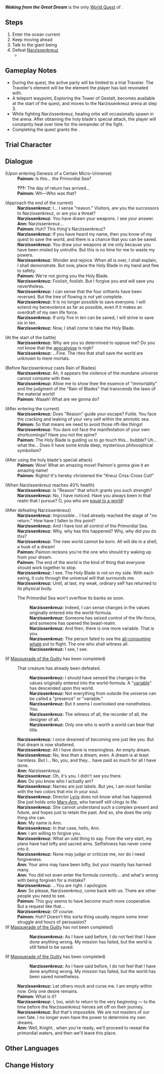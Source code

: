 {{Quest Infobox
|title         = Waking from the Great Dream
|id            = 74165
|image         = World Quest Waking from the Great Dream.png
|type          = World
|group         = 
|chapter       = In the Wake of Narcissus
|actNum        = III
|act           = Waking from the Great Dream
|characters    = Ann; Narzissenkreuz; Paimon; Traveler
|startLocation = [[Genesis of a Certain Micro-Universe]], [[Fontaine]]
|region        = Fontaine
|area          = Morte Region
|subarea       = Genesis of a Certain Micro-Universe
|prev          = Savior's Wake (Quest)
|next          = Rowboat's Wake (Quest)
|rewards       = Adventure EXP*200;Primogem*30;Mora*35,000
|otherRewards  = 
}}
'''''Waking from the Great Dream''''' is the only [[World Quest]] of {{Quest|Waking from the Great Dream|showType=0}}.

==Steps==
# Enter the ocean current
# Keep moving ahead
# Talk to the giant being
# Defeat [[Narzissenkreuz]]
#* {{Enemy|Hydro Tulpa|link=Narzissenkreuz (Enemy)|text=Narzissenkreuz &mdash; Incomplete Order of the New Cosmos}}

==Gameplay Notes==
* During the quest, the active party will be limited to a trial Traveler. The Traveler's element will be the element the player has last resonated with.
* A teleport waypoint, Exploring the Tower of Gestalt, becomes available at the start of the quest, and moves to the Narzissenkreuz arena at step 3.
* While fighting Narzissenkreuz, healing orbs will occasionally spawn in the arena. After obtaining the holy blade's special attack, the player will constantly heal over time for the remainder of the fight.
* Completing the quest grants the {{Achievement|An Immortal Emperor in a Mundane Universe}}.

==Trial Character==
{{Trial Character
|wl                      = 8
|character_name          = Traveler

<!-- WL 8 Stats-->
|character_level8        = 80
|constellation8          = 0
|weapon_name8            = Sword of Narzissenkreuz (Quest)
|weapon_level8           = 80
|refinement8             = 1
|artifact_flower8        = Gladiator's Nostalgia
|artifact_feather8       = Gladiator's Destiny
|artifact_sands8         = Gladiator's Longing
|artifact_goblet8        = Gladiator's Intoxication
|artifact_circlet8       = Gladiator's Triumphus
|artifact_level8         = 20
|set1_8                  = Gladiator's Finale
|set1_piece_bonus_8      = 4
|normal_attack_talent8   = 8
|elemental_skill_talent8 = 8
|elemental_burst_talent8 = 8
|hp8                     = 25,883
|atk8                    = 2,420
|def8                    = 889
|em8                     = 0
|crit_rate8              = 5.0%
|crit_dmg8               = 50.0%
|er8                     = 100.0%
}}

==Dialogue==
{{Quest Description|In the [[Primordial Sea]], face Narzissenkreuz's dream of salvation.}}
{{Dialogue Start}}
;(Upon entering Genesis of a Certain Micro-Universe)
:'''Paimon:''' Is this... the Primordial Sea?

:'''???:''' The day of return has arrived...
:'''Paimon:''' Wh&mdash;Who was that?

;(Approach the end of the current)
:'''Narzissenkreuz:''' I... I sense "reason." Visitors, are you the successors to Narzissenkreuz, or are you a threat?
:'''Narzissenkreuz:''' You have drawn your weapons. I see your answer.
:'''Ann:''' Narzissenkreuz...
:'''Paimon:''' Huh? This thing's Narzissenkreuz?
:'''Narzissenkreuz:''' If you have heard my name, then you know of my quest to save the world, and there is a chance that you can be saved.
:'''Narzissenkreuz:''' You draw your weapons at me only because you have been misled by untruths. But this is no time for me to waste my powers.
:'''Narzissenkreuz:''' Wonder and rejoice. When all is over, I shall explain, I shall demonstrate. But now, place the Holy Blade in my hand and flee to safety.
:'''Paimon:''' We're not giving you the Holy Blade.
:'''Narzissenkreuz:''' Foolish, foolish. But I forgive you and will save you nevertheless.
:'''Narzissenkreuz:''' I can sense that the four orthants have been reversed. But the tree of flowing is not yet complete.
:'''Narzissenkreuz:''' It is no longer possible to save everyone. I will extend my benevolence as far as possible, even if it makes an overdraft of my own life force.
:'''Narzissenkreuz:''' If only five in ten can be saved, I will strive to save six in ten.
:'''Narzissenkreuz:''' Now, I shall come to take the Holy Blade.

;(At the start of the battle)
:'''Narzissenkreuz:''' Why are you so determined to oppose me? Do you not know that the [[Prophecy of Fontaine|apocalypse]] is nigh?
:'''Narzissenkreuz:''' ...Fine. The rites that shall save the world are unknown to mere mortals.

;(Before Narzissenkreuz casts Rain of Blades)
:'''Narzissenkreuz:''' Ah, it appears the violence of the mundane universe cannot compete with thee.
:'''Narzissenkreuz:''' Allow me to show thee the essence of "immortality" and the judgment of the "Rain of Blades" that transcends the laws of the material world!
:'''Paimon:''' Waaah! What are we gonna do?

;(After entering the current)
:'''Narzissenkreuz:''' Does "Reason" guide your escape? Futile. You face the cracking and leaking of your very self within the amniotic sea.
:'''Paimon:''' So that means we need to avoid those rift-like things!
:'''Narzissenkreuz:''' You dare not face the manifestation of your own shortcomings? Have you not the spine?
:'''Paimon:''' The Holy Blade is guiding us to go touch this... bubble? Uh... what the... Does it have some kinda deep, mysterious philosophical symbolism?

;(After using the holy blade's special attack)
:'''Paimon:''' Wow! What an amazing move! Paimon's gonna give it an amazing name!
:'''Paimon:''' Righto! It's hereby christened the "Kreuz Criss-Cross Cut!"

;(When Narzissenkreuz reaches 40% health)
:'''Narzissenkreuz:''' Is "Reason" that which grants you such strength?
:'''Narzissenkreuz:''' No, I have noticed. Have you always been in that realm that I pursue? O, you who are [[Descender|equal to a world]]!

;(After defeating Narzissenkreuz)
:'''Narzissenkreuz:''' Impossible... I had already reached the stage of "no return." How have I fallen to this point?
:'''Narzissenkreuz:''' And I have lost all control of the Primordial Sea.
:'''Narzissenkreuz:''' Why, why has this happened? Why, why did you do this?
:'''Narzissenkreuz:''' The new world cannot be born. All will die in a shell, a husk of a dream!
:'''Paimon:''' Paimon reckons you're the one who should try waking up from your dream.
:'''Paimon:''' The end of the world is the kind of thing that everyone should work together to stop.
:'''Narzissenkreuz:''' I see. The Holy Blade is not on my side. With each swing, it cuts through the universal will that surrounds me.
:'''Narzissenkreuz:''' Until, at last, my weak, ordinary self has returned to its physical body.
:{{DIcon}} The Primordial Sea won't overflow its banks so soon.
::'''Narzissenkreuz:''' Indeed, I can sense changes in the values originally entered into the world-formula.
::'''Narzissenkreuz:''' Someone has seized control of the life-force, and someone has opened the beast-realm.
::'''Narzissenkreuz:''' And then, there is one more variable. That is you.
::'''Narzissenkreuz:''' The person fated to see the [[All-Devouring Narwhal|all-consuming whale]] put to flight. The one who shall witness all.
::'''Narzissenkreuz:''' I see, I see.
;(If [[Masquerade of the Guilty]] has been completed)
:{{DIcon}} That creature has already been defeated.
::'''Narzissenkreuz:''' I should have sensed the changes in the values originally entered into the world-formula. A "[[Descender|variable]]" has descended upon this world.
::'''Narzissenkreuz:''' Not everything from outside the universe can be called a "presence" or "variable."
::'''Narzissenkreuz:''' But it seems I overlooked one nonetheless. You.
::'''Narzissenkreuz:''' The witness of all, the recorder of all, the designer of all.
::'''Narzissenkreuz:''' Only one who is worth a world can bear that title.
:'''Narzissenkreuz:''' I once dreamed of becoming one just like you. But that dream is now shattered.
:'''Narzissenkreuz:''' All I have done is meaningless. An empty dream.
:'''Narzissenkreuz:''' No, less than a dream, even. A dream is at least harmless. But I... No, you, and they... have paid so much for all I have done.
:'''Ann:''' Narzissenkreuz.
:'''Narzissenkreuz:''' Oh, it's you. I didn't see you there.
:'''Ann:''' Do you know who I actually am?
:'''Narzissenkreuz:''' Names are just labels. But yes, I am most familiar with the two colors that mix in your soul.
:'''Narzissenkreuz:''' Director [[Lyris]] does not know what has happened. She just holds onto [[Mary-Ann]], who herself still clings to life.
:'''Narzissenkreuz:''' She cannot understand such a complex present and future, and hopes just to retain the past. And so, she does the only thing she can.
:'''Ann:''' My name is Ann.
:'''Narzissenkreuz:''' In that case, hello, Ann.
:'''Ann:''' I am willing to forgive you.
:'''Narzissenkreuz:''' What an odd thing to say. From the very start, my plans have had lofty and sacred aims. Selfishness has never come into it.
:'''Narzissenkreuz:''' None may judge or criticize me, nor do I need forgiveness.
:'''Ann:''' Your aims may have been lofty, but your insanity has harmed many.
:'''Ann:''' You did not even enter the formula correctly... and what's wrong with being forgiven for a mistake?
:'''Narzissenkreuz:''' ...You are right. I apologize.
:'''Ann:''' So please, Narzissenkreuz, come back with us. There are other people you need to see.
:'''Paimon:''' This guy seems to have become much more cooperative. But a request like that...
:'''Narzissenkreuz:''' Of course.
:'''Paimon:''' Huh? Doesn't this sorta thing usually require some inner struggle and hours of persuasion?
;(If [[Masquerade of the Guilty]] has not been completed)
::'''Narzissenkreuz:''' As I have said before, I do not feel that I have done anything wrong. My mission has failed, but the world is still fated to be saved.
;(If [[Masquerade of the Guilty]] has been completed)
::'''Narzissenkreuz:''' As I have said before, I do not feel that I have done anything wrong. My mission has failed, but the world has been saved nonetheless.
:'''Narzissenkreuz:''' Let others mock and curse me. I am empty within now. Only one desire remains.
:'''Paimon:''' What is it?
:'''Narzissenkreuz:''' I, too, wish to return to the very beginning &mdash; to the time before the Narzissenkreuz heroes set off on their journey.
:'''Narzissenkreuz:''' But that's impossible. We are not masters of our own fate. I no longer even have the power to determine my own dreams.
:'''Ann:''' Well, Knight {{Traveler}}, when you're ready, we'll proceed to reseal the primordial waters, and then we'll leave this place.
{{Dialogue End}}

==Other Languages==
{{Other Languages|Transclude=Waking from the Great Dream}}

==Change History==
{{Change History|4.2}}
